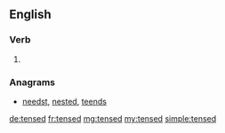 ==English==

===Verb===
{{head|en|verb form}}

# {{en-past of|tense}}

===Anagrams===
* [[needst#English|needst]], [[nested#English|nested]], [[teends#English|teends]]

[[de:tensed]]
[[fr:tensed]]
[[mg:tensed]]
[[my:tensed]]
[[simple:tensed]]